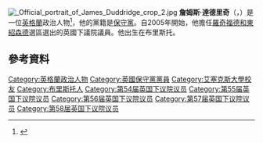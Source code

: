 [[File:_Official_portrait_of_James_Duddridge_crop_2.jpg|thumb]]
'''詹姆斯·達德里奇'''（{{lang-en|James Duddridge}}，{{bd|1971年|8月26日}}）是一位[[英格蘭|英格蘭]]政治人物<ref>{{cite web |author=Department of the Official Report (Hansard), House of Commons, Westminster |url=http://www.publications.parliament.uk/pa/cm200506/cmhansrd/vo050609/debtext/50609-26.htm#50609-26_spnew3 |title=House of Commons Hansard Debates for 9 Jun 2005 (pt 26) |website=Publications.parliament.uk |date=2005-06-09 |accessdate=2016-01-18 |archive-date=2020-10-26 |archive-url=https://web.archive.org/web/20201026075853/https://publications.parliament.uk/pa/cm200506/cmhansrd/vo050609/debtext/50609-26.htm#50609-26_spnew3 |dead-url=no }}</ref>，他的黨籍是[[保守黨_(英國)|保守黨]]。自2005年開始，他擔任[[羅奇福德和東紹森德__(英國國會選區)|羅奇福德和東紹森德]]選區選出的英國下議院議員。他出生在布里斯托。

==參考資料==
{{Reflist}}

{{DEFAULTSORT: Duddridge, James}}
[[Category:英格蘭政治人物|Category:英格蘭政治人物]]
[[Category:英國保守黨黨員|Category:英國保守黨黨員]]
[[Category:艾塞克斯大學校友|Category:艾塞克斯大學校友]]
[[Category:布里斯托人|Category:布里斯托人]]
[[Category:第54届英国下议院议员|Category:第54届英国下议院议员]]
[[Category:第55届英国下议院议员|Category:第55届英国下议院议员]]
[[Category:第56届英国下议院议员|Category:第56届英国下议院议员]]
[[Category:第57届英国下议院议员|Category:第57届英国下议院议员]]
[[Category:第58届英国下议院议员|Category:第58届英国下议院议员]]